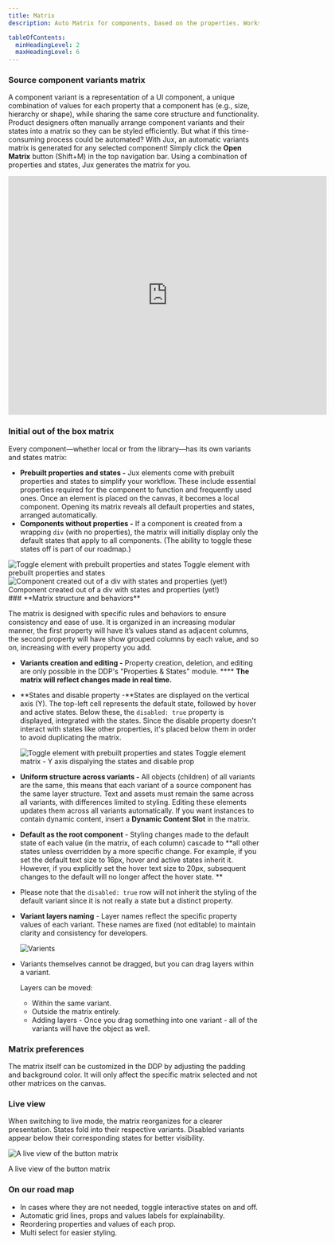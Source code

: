 ```yaml
---
title: Matrix
description: Auto Matrix for components, based on the properties. Works like magic ✨

tableOfContents:
  minHeadingLevel: 2
  maxHeadingLevel: 6
---
```




### Source component variants matrix

A component variant is a representation of a UI component, a unique combination of values for each property that a component has (e.g., size, hierarchy or shape), while sharing the same core structure and functionality. Product designers often manually arrange component variants and their states into a matrix so they can be styled efficiently. But what if this time-consuming process could be automated?
With Jux, an automatic variants matrix is generated for any selected component! Simply click the **Open Matrix** button (Shift+M) in the top navigation bar. Using a combination of properties and states, Jux generates the matrix for you.

<iframe width="640" height="480" src="https://www.youtube.com/watch?v=95xuNX-JCcs" frameborder="0" allowfullscreen></iframe>

### Initial out of the box matrix

Every component—whether local or from the library—has its own variants and states matrix:

- **Prebuilt properties and states -** Jux elements come with prebuilt properties and states to simplify your workflow. These include essential properties required for the component to function and frequently used ones. Once an element is placed on the canvas, it becomes a local component. Opening its matrix reveals all default properties and states, arranged automatically.
- **Components without properties -**  If a component is created from a wrapping `div` (with no properties), the matrix will initially display only the default states that apply to all components. (The ability to toggle these states off is part of our roadmap.)
<div style={{display: 'flex', flexDirection: 'row', alignItems: 'center', gap: '18px'}}>
    <div style={{display: 'flex', flexDirection: 'column', alignItems: 'center'}}>
        <Image src={toggleMatrix} alt="Toggle element with prebuilt properties and states" />
        Toggle element with prebuilt properties and states
    </div>
    <div style={{display: 'flex', flexDirection: 'column', alignItems: 'center'}}>
        <Image src={divMatrix} alt="Component created out of a div with states and properties (yet!)" />
        Component created out of a div with states and properties (yet!)
    </div>
</div>
### **Matrix structure and behaviors**

The matrix is designed with specific rules and behaviors to ensure consistency and ease of use. It is organized in an increasing modular manner, the first property will have it’s values stand as adjacent columns, the second property will have show grouped columns by each value, and so on, increasing with every property you add. 

- **Variants creation and editing -** Property creation, deletion, and editing are only possible in the DDP's "Properties & States" module. **** **The matrix will reflect changes made in real time.**

- **States and disable property -**States are displayed on the vertical axis (Y). The top-left cell represents the default state, followed by hover and active states. Below these, the `disabled: true` property is displayed, integrated with the states. Since the disable property doesn't interact with states like other properties, it's placed below them in order to avoid duplicating the matrix.
    
    <Image src={toggleMatrix} alt="Toggle element with prebuilt properties and states" />
    Toggle element matrix - Y axis dispalying the states and disable prop
    
- **Uniform structure across variants -** All objects (children) of all variants are the same, this means that each variant of a source component has the same layer structure. Text and assets must remain the same across all variants, with differences limited to styling. Editing these elements updates them across all variants automatically. If you want instances to contain dynamic content, insert a **Dynamic Content Slot** in the matrix.
- **Default as the root component** - Styling changes made to the default state of each value (in the matrix, of each column) cascade to **all other states unless overridden by a more specific change. For example, if you set the default text size to 16px, hover and active states inherit it. However, if you explicitly set the hover text size to 20px, subsequent changes to the default will no longer affect the hover state. 
**
- Please note that the `disabled: true`  row will not inherit the styling of the default variant since it is not really a state but a distinct property.
- **Variant layers naming** -  Layer names reflect the specific property values of each variant. These names are fixed (not editable) to maintain clarity and consistency for developers.
    
    <Image src={variantLayersNaming} alt="Varients" />
    
- Variants themselves cannot be dragged, but you can drag layers within a variant.
    
    Layers can be moved:
    - Within the same variant.
    - Outside the matrix entirely.
    - Adding layers - Once you drag something into one variant - all of the variants will have the object as well.

### Matrix preferences

The matrix itself can be customized in the DDP by adjusting the padding and background color. It will only affect the specific matrix selected and not other matrices on the canvas.

### Live view

When switching to live mode, the matrix reorganizes for a clearer presentation. States fold into their respective variants. Disabled variants appear below their corresponding states for better visibility.

<Image src={liveView} alt="A live view of the button matrix" />

A live view of the button matrix 

### On our road map

- In cases where they are not needed, toggle interactive states on and off.
- Automatic grid lines, props and values labels for explainability.
- Reordering properties and values of each prop.
- Multi select for easier styling.
